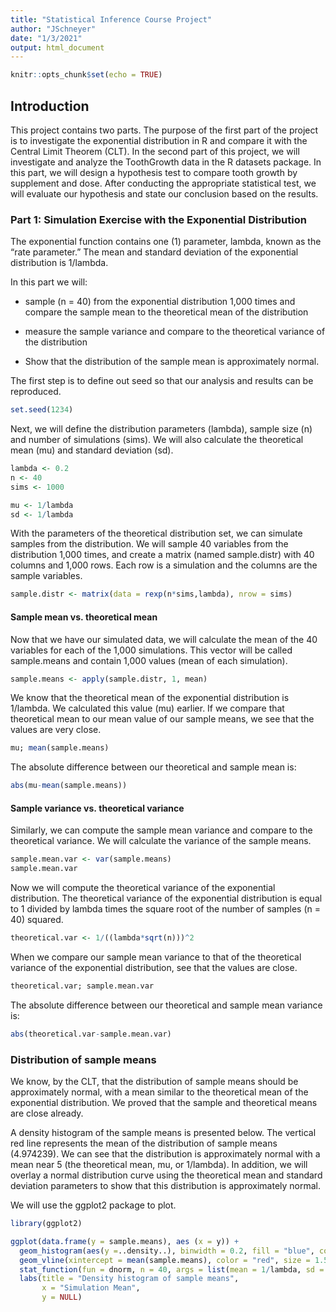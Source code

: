 ```yaml
---
title: "Statistical Inference Course Project"
author: "JSchneyer"
date: "1/3/2021"
output: html_document
---
```


```r
knitr::opts_chunk$set(echo = TRUE)
```

## Introduction

This project contains two parts. The purpose of the first part of the project is to investigate the exponential distribution in R and compare it with the Central Limit Theorem (CLT). In the second part of this project, we will investigate and analyze the ToothGrowth data in the R datasets package. In this part, we will design a hypothesis test to compare tooth growth by supplement and dose. After conducting the appropriate statistical test, we will evaluate our hypothesis and state our conclusion based on the results. 

### Part 1: Simulation Exercise with the Exponential Distribution

The exponential function contains one (1) parameter, lambda, known as the "rate parameter." The mean and standard deviation of the exponential distribution is 1/lambda.

In this part we will:

* sample (n = 40) from the exponential distribution 1,000 times and compare the sample mean to the theoretical mean of the distribution

* measure the sample variance and compare to the theoretical variance of the distribution

* Show that the distribution of the sample mean is approximately normal. 

The first step is to define out seed so that our analysis and results can be reproduced.
```r
set.seed(1234)
```

Next, we will define the distribution parameters (lambda), sample size (n) and number of simulations (sims). We will also calculate the theoretical mean (mu) and standard deviation (sd).
```r
lambda <- 0.2
n <- 40
sims <- 1000

mu <- 1/lambda
sd <- 1/lambda
```
With the parameters of the theoretical distribution set, we can simulate samples from the distribution. We will sample 40 variables from the distribution 1,000 times, and create a matrix (named sample.distr) with 40 columns and 1,000 rows. Each row is a simulation and the columns are the sample variables. 
```r
sample.distr <- matrix(data = rexp(n*sims,lambda), nrow = sims)
```


#### Sample mean vs. theoretical mean

Now that we have our simulated data, we will calculate the mean of the 40 variables for each of the 1,000 simulations. This vector will be called sample.means and contain 1,000 values (mean of each simulation).
```r
sample.means <- apply(sample.distr, 1, mean)
```
We know that the theoretical mean of the exponential distribution is 1/lambda. We calculated this value (mu) earlier. If we compare that theoretical mean to our mean value of our sample means, we see that the values are very close.
```r
mu; mean(sample.means)
```
The absolute difference between our theoretical and sample mean is:
```r
abs(mu-mean(sample.means))
```


#### Sample variance vs. theoretical variance
Similarly, we can compute the sample mean variance and compare to the theoretical variance. We will calculate the variance of the sample means. 
```r
sample.mean.var <- var(sample.means)
sample.mean.var
```
Now we will compute the theoretical variance of the exponential distribution. The theoretical variance of the exponential distribution is equal to 1 divided by lambda times the square root of the number of samples (n = 40) squared.
```r
theoretical.var <- 1/((lambda*sqrt(n)))^2
```
When we compare our sample mean variance to that of the theoretical variance of the exponential distribution, see that the values are close.
```r
theoretical.var; sample.mean.var
```
The absolute difference between our theoretical and sample mean variance is:
```r
abs(theoretical.var-sample.mean.var)
```


### Distribution of sample means

We know, by the CLT, that the distribution of sample means should be approximately normal, with a mean similar to the theoretical mean of the exponential distribution. We proved that the sample and theoretical means are close already. 

A density histogram of the sample means is presented below. The vertical red line represents the mean of the distribution of sample means (4.974239). We can see that the distribution is approximately normal with a mean near 5 (the theoretical mean, mu, or 1/lambda). In addition, we will overlay a normal distribution curve using the theoretical mean and standard deviation parameters to show that this distribution is approximately normal. 

We will use the ggplot2 package to plot. 
```r
library(ggplot2)

ggplot(data.frame(y = sample.means), aes (x = y)) +
  geom_histogram(aes(y =..density..), binwidth = 0.2, fill = "blue", color = "black") +
  geom_vline(xintercept = mean(sample.means), color = "red", size = 1.5) +
  stat_function(fun = dnorm, n = 40, args = list(mean = 1/lambda, sd = 1/(lambda*sqrt(n))), size = 2) +
  labs(title = "Density histogram of sample means",
       x = "Simulation Mean",
       y = NULL)
```